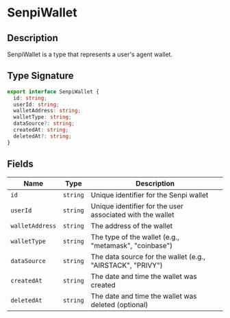 # SenpiWallet

## Description

SenpiWallet is a type that represents a user's agent wallet.

## Type Signature

```ts
export interface SenpiWallet {
  id: string;
  userId: string;
  walletAddress: string;
  walletType: string;
  dataSource?: string;
  createdAt: string;
  deletedAt?: string;
}
```

## Fields

| Name            | Type     | Description                                                |
| --------------- | -------- | ---------------------------------------------------------- |
| `id`            | `string` | Unique identifier for the Senpi wallet                     |
| `userId`        | `string` | Unique identifier for the user associated with the wallet  |
| `walletAddress` | `string` | The address of the wallet                                  |
| `walletType`    | `string` | The type of the wallet (e.g., "metamask", "coinbase")      |
| `dataSource`    | `string` | The data source for the wallet (e.g., "AIRSTACK", "PRIVY") |
| `createdAt`     | `string` | The date and time the wallet was created                   |
| `deletedAt`     | `string` | The date and time the wallet was deleted (optional)        |
